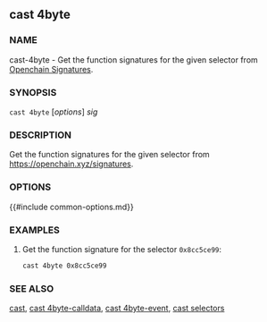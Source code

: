 ## cast 4byte

### NAME

cast-4byte - Get the function signatures for the given selector from [Openchain Signatures](https://openchain.xyz/signatures).

### SYNOPSIS

`cast 4byte` [*options*] _sig_

### DESCRIPTION

Get the function signatures for the given selector from https://openchain.xyz/signatures.

### OPTIONS

{{#include common-options.md}}

### EXAMPLES

1. Get the function signature for the selector `0x8cc5ce99`:
   ```sh
   cast 4byte 0x8cc5ce99
   ```

### SEE ALSO

[cast](./cast.md), [cast 4byte-calldata](./cast-4byte-calldata.md), [cast 4byte-event](./cast-4byte-event.md), [cast selectors](./cast-selectors.md)
